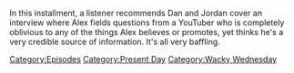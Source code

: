 {{DEFAULTSORT:
    #_EPISODE_0841:Like A Pearl Before A Swine
}}{{Episode
    | title           = Like A Pearl Before A Swine
    | caption         = Listen to this episode on [https://knowledgefight.libsyn.com/841-like-a-pearl-before-a-swine Libsyn] [https://open.spotify.com/episode/0m7PymMEKo30cuO0mLxvbk Spotify]
    | episodeNumber   = 841
    | length          = 02:33:20
    | airDate         = August 23, 2023
    | episodeType     = [[:Category:Present Day|Present Day]], [[:Category:Wacky Wednesday|Wacky Wednesday]]
    | previousEpisode = [[840: August 18, 2023]]
    | nextEpisode     = [[842: Amanda Moore Returns]]
}}

{{Stub}}

In this installment, a listener recommends Dan and Jordan cover an interview where Alex fields questions from a YouTuber who is completely oblivious to any of the things Alex believes or promotes, yet thinks he's a very credible source of information. It's all very baffling.

[[Category:Episodes]]
[[Category:Present Day]]
[[Category:Wacky Wednesday]]
